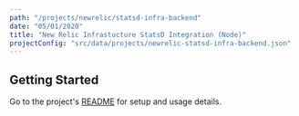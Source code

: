 ```yaml
---
path: "/projects/newrelic/statsd-infra-backend"
date: "05/01/2020"
title: "New Relic Infrastucture StatsD Integration (Node)"
projectConfig: "src/data/projects/newrelic-statsd-infra-backend.json"
---
```


## Getting Started

Go to the project's [README](https://github.com/newrelic/statsd-infra-backend#readme) for setup and usage details.





